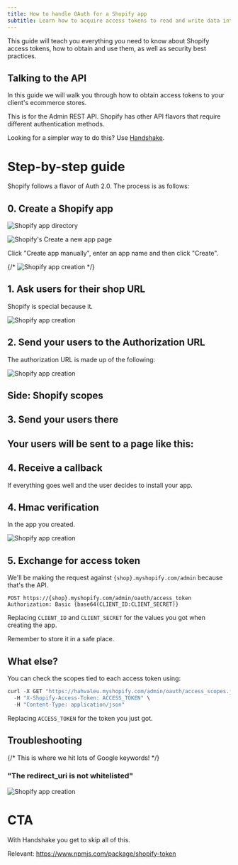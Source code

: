 ```yaml
---
title: How to handle OAuth for a Shopify app
subtitle: Learn how to acquire access tokens to read and write data into your customers' Shopify stores.
---
```


This guide will teach you everything you need to know about Shopify access
tokens, how to obtain and use them, as well as security best practices.

## Talking to the API



In this guide we will walk you through how to obtain access tokens to your
client's ecommerce stores.

This is for the Admin REST API. Shopify has other API flavors that require
different authentication methods.

Looking for a simpler way to do this? Use [Handshake](https://handshake.cool).

# Step-by-step guide

Shopify follows a flavor of Auth 2.0. The process is as follows:

## 0. Create a Shopify app

<Image src="/images/guides/shopify/app-directory.png" alt="Shopify app
directory" />

<Image src="/images/guides/shopify/create-new-app.png" alt="Shopify's Create a
new app page" />

Click "Create app manually", enter an app name and then click "Create".

{/* <Image src="/images/guides/shopify/create-new-app-name.png" alt="Shopify app
creation" /> */}

## 1. Ask users for their shop URL

Shopify is special because it.

<Image src="/images/guides/shopify/ask-shop-dialog.png" alt="Shopify app
creation" />

## 2. Send your users to the Authorization URL

The authorization URL is made up of the following:

<Image src="/images/guides/shopify/allow-callback.png" alt="Shopify app
creation" />

## Side: Shopify scopes

## 3. Send your users there

## Your users will be sent to a page like this:

## 4. Receive a callback

If everything goes well and the user decides to install your app.

## 4. Hmac verification

In the app you created.



<Image src="/images/guides/shopify/credentials.png" alt="Shopify app creation"
/>

## 5. Exchange for access token

We'll be making the request against `{shop}.myshopify.com/admin` because that's
the API.

```curl title="typescript.ts"
POST https://{shop}.myshopify.com/admin/oauth/access_token
Authorization: Basic {base64(CLIENT_ID:CLIENT_SECRET)}
```

Replacing `CLIENT_ID` and `CLIENT_SECRET` for the values you got when creating
the app.

Remember to store it in a safe place.

## What else?

You can check the scopes tied to each access token using:

```typescript
curl -X GET "https://hahvaleu.myshopify.com/admin/oauth/access_scopes.json" \
  -H "X-Shopify-Access-Token: ACCESS_TOKEN" \
  -H "Content-Type: application/json"
```

Replacing `ACCESS_TOKEN` for the token you just got.

## Troubleshooting

{/* This is where we hit lots of Google keywords! */}

### "The redirect_uri is not whitelisted"

<Image src="/images/guides/shopify/trouble-unauthorized-callback.png"
alt="Shopify app creation" />

# CTA

With Handshake you get to skip all of this.

<Comment>Relevant: https://www.npmjs.com/package/shopify-token</Comment>
